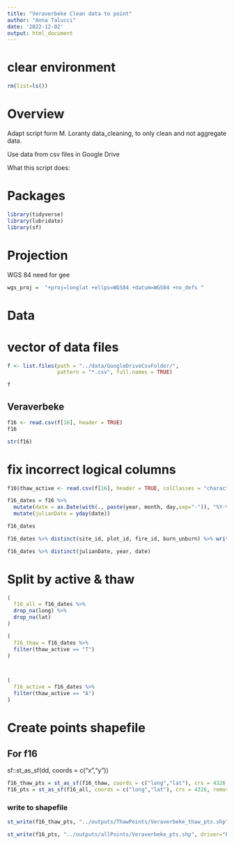 ```yaml
---
title: "Veraverbeke Clean data to point"
author: "Anna Talucci"
date: '2022-12-02'
output: html_document
---
```



# clear environment
```r
rm(list=ls())
```

# Overview

Adapt script form M. Loranty data_cleaning, to only clean and not aggregate data. 

Use data from csv files in Google Drive

What this script does:


# Packages

```r
library(tidyverse)
library(lubridate)
library(sf)
```
# Projection

WGS 84 need for gee
```r
wgs_proj =  "+proj=longlat +ellps=WGS84 +datum=WGS84 +no_defs "
```

# Data

# vector of data files
```r
f <- list.files(path = "../data/GoogleDriveCsvFolder/",
                pattern = "*.csv", full.names = TRUE)
```

```r
f
```



## Veraverbeke
```r
f16 <- read.csv(f[16], header = TRUE)
f16
```
```r
str(f16)
```
# fix incorrect logical columns
```r
f16$thaw_active <- read.csv(f[16], header = TRUE, colClasses = "character")[,19]
```

```r
f16_dates = f16 %>%
  mutate(date = as.Date(with(., paste(year, month, day,sep="-")), "%Y-%m-%d")) %>%
  mutate(julianDate = yday(date)) 

f16_dates
```

```r
f16_dates %>% distinct(site_id, plot_id, fire_id, burn_unburn) %>% write.csv(., '../outputs/pairs/veraverbeke.csv')
```
```r
f16_dates %>% distinct(julianDate, year, date)
```

# Split by active & thaw
```r
(
  f16_all = f16_dates %>% 
  drop_na(long) %>%
  drop_na(lat)
)

( 
  f16_thaw = f16_dates %>% 
  filter(thaw_active == "T") 
)



(
  f16_active = f16_dates %>% 
  filter(thaw_active == "A") 
)
```

# Create points shapefile

## For f16
sf::st_as_sf(dd, coords = c("x","y"))
```r
f16_thaw_pts = st_as_sf(f16_thaw, coords = c("long","lat"), crs = 4326, remove = FALSE)
f16_pts = st_as_sf(f16_all, coords = c("long","lat"), crs = 4326, remove = FALSE)
```


### write to shapefile
```r
st_write(f16_thaw_pts, "../outputs/ThawPoints/Veraverbeke_thaw_pts.shp", driver="ESRI Shapefile")

st_write(f16_pts, "../outputs/allPoints/Veraverbeke_pts.shp", driver="ESRI Shapefile")
```
